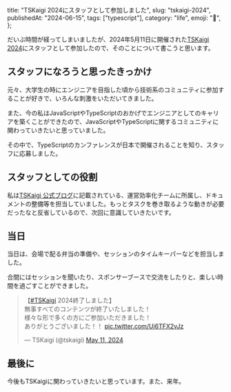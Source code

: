   title: "TSKaigi 2024にスタッフとして参加しました",
  slug: "tskaigi-2024",
  publishedAt: "2024-06-15",
  tags: ["typescript"],
  category: "life",
  emoji: "🎫",
};

だいぶ時間が経ってしまいましたが、2024年5月11日に開催された[TSKaigi 2024](https://tskaigi.org/)にスタッフとして参加したので、そのことについて書こうと思います。

## スタッフになろうと思ったきっかけ

元々、大学生の時にエンジニアを目指した頃から技術系のコミュニティに参加することが好きで、いろんな刺激をいただいてきました。

また、今の私はJavaScriptやTypeScriptのおかげでエンジニアとしてのキャリアを築くことができたので、JavaScriptやTypeScriptに関するコミュニティに関わっていきたいと思っていました。

その中で、TypeScriptのカンファレンスが日本で開催されることを知り、スタッフに応募しました。

## スタッフとしての役割

私は[TSKaigi 公式ブログ](https://tskaigi.hatenablog.com/)に記載されている、運営効率化チームに所属し、ドキュメントの整備等を担当していました。もっとタスクを巻き取るような動きが必要だったなと反省しているので、次回に意識していきたいです。

## 当日

当日は、会場で配る弁当の準備や、セッションのタイムキーパーなどを担当しました。

合間にはセッションを聞いたり、スポンサーブースで交流をしたりと、楽しい時間を過ごすことができました。

<div className="flex justify-center">

<blockquote className="twitter-tweet"><p lang="ja" dir="ltr">【<a href="https://twitter.com/hashtag/TSKaigi?src=hash&amp;ref_src=twsrc%5Etfw">#TSKaigi</a> 2024終了しました】<br />無事すべてのコンテンツが終了いたしました！<br />様々な形で多くの方にご参加いただきました！<br />ありがとうございました！！ <a href="https://t.co/Ui6TFX2vJz">pic.twitter.com/Ui6TFX2vJz</a></p>&mdash; TSKaigi (@tskaigi) <a href="https://twitter.com/tskaigi/status/1789250460031094894?ref_src=twsrc%5Etfw">May 11, 2024</a></blockquote> <script async src="https://platform.twitter.com/widgets.js" charset="utf-8"></script>
</div>

## 最後に

今後もTSKaigiに関わっていきたいと思っています。また、来年。


